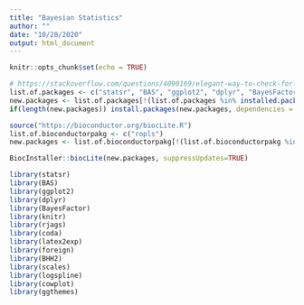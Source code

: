 ```yaml
---
title: "Bayesian Statistics"
author: ""
date: "10/28/2020"
output: html_document
---
```


```r
knitr::opts_chunk$set(echo = TRUE)
```


```r

# https://stackoverflow.com/questions/4090169/elegant-way-to-check-for-missing-packages-and-install-them
list.of.packages <- c("statsr", "BAS", "ggplot2", "dplyr", "BayesFactor", "knitr", "rjags", "coda", "latex2exp", "foreign", "BHH2", "scales", "logspline", "cowplot", "ggthemes")
new.packages <- list.of.packages[!(list.of.packages %in% installed.packages()[,"Package"])]
if(length(new.packages)) install.packages(new.packages, dependencies = T)

source("https://bioconductor.org/biocLite.R")
list.of.bioconductorpakg <- c("ropls")
new.packages <- list.of.bioconductorpakg[!(list.of.bioconductorpakg %in% installed.packages()[,"Package"])]

BiocInstaller::biocLite(new.packages, suppressUpdates=TRUE)
```


```r
library(statsr)
library(BAS)
library(ggplot2)
library(dplyr)
library(BayesFactor)
library(knitr)
library(rjags)
library(coda) 
library(latex2exp)
library(foreign)
library(BHH2)
library(scales)
library(logspline)
library(cowplot)
library(ggthemes)
```

